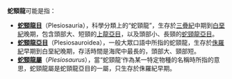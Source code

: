 {{Disambig|cat=三字物種消歧義}}
'''蛇頸龍'''可能是指：
*'''[[蛇頸龍目|蛇頸龍目]]'''（Plesiosauria），科學分類上的“蛇頸龍”，生存於[[三疊紀|三疊紀]]中期到[[白堊紀|白堊紀]]晚期，包含頭部大、短頸的[[上龍亞目|上龍亞目]]，以及頭部小、長頸的[[蛇頸龍亞目|蛇頸龍亞目]]。
*'''[[蛇頸龍亞目|蛇頸龍亞目]]'''（Plesiosauroidea），一般大眾口語中所指的蛇頸龍，生存於[[侏羅紀|侏羅紀]]早期到白堊紀晚期，存活時間是海爬中最長的，頭部大、頸部短。
*'''[[蛇頸龍屬|蛇頸龍屬]]'''（''Plesiosaurus''），當“蛇頸龍‘作為某一特定物種的名稱時所指的意思，蛇頸龍屬是蛇頸龍亞目的一屬，只生存於侏羅紀早期。